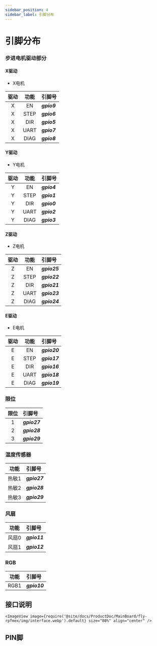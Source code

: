 ```yaml
---
sidebar_position: 4
sidebar_label: 引脚分布
---
```




# 引脚分布

### 步进电机驱动部分

<!-- tabs:start -->

#### **X驱动**

* X电机

| 驱动 | 功能 | 引脚号 |
| :----: | :----: | :----- |
| X | EN | ***gpio9*** |
| X | STEP | ***gpio6*** |
| X | DIR | ***gpio5*** |
| X | UART | ***gpio7*** |
| X | DIAG | ***gpio8*** |

#### **Y驱动**

* Y电机

| 驱动 | 功能 | 引脚号 |
| :----: | :----: | :----- |
| Y | EN | ***gpio4*** |
| Y | STEP | ***gpio1*** |
| Y | DIR | ***gpio0*** |
| Y | UART | ***gpio2*** |
| Y | DIAG | ***gpio3*** |

#### **Z驱动**

* Z电机

| 驱动 | 功能 | 引脚号 |
| :----: | :----: | :----- |
| Z | EN | ***gpio25*** |
| Z | STEP | ***gpio22*** |
| Z | DIR | ***gpio21*** |
| Z | UART | ***gpio23*** |
| Z | DIAG | ***gpio24*** |

#### **E驱动**

* E电机

| 驱动 | 功能 | 引脚号 |
| :----: | :----: | :----- |
| E | EN | ***gpio20*** |
| E | STEP | ***gpio17*** |
| E | DIR | ***gpio16*** |
| E | UART | ***gpio18*** |
| E | DIAG | ***gpio19*** |

<!-- tabs:end -->


### 限位

| 限位 | 引脚号 |
| :----: | :----- |
| 1 | ***gpio27*** |
| 2 | ***gpio28*** |
| 3 | ***gpio29*** |

### 温度传感器

| 功能 | 引脚号 |
| :----: | :----- |
| 热敏1 | ***gpio27*** |
| 热敏2 | ***gpio28*** |
| 热敏3 | ***gpio29*** |

### 风扇

| 功能 | 引脚号 |
| :----: | :----- |
| 风扇0 | ***gpio11*** |
| 风扇1 | ***gpio12*** |

### RGB

| 功能 | 引脚号 |
| :----: | :----- |
| RGB1 | ***gpio10*** |


## 接口说明
    <ImageView image={require('@site/docs/ProductDoc/MainBoard/fly-rpfmex/img/interface.webp').default} size="80%" align="center" />

## PIN脚
